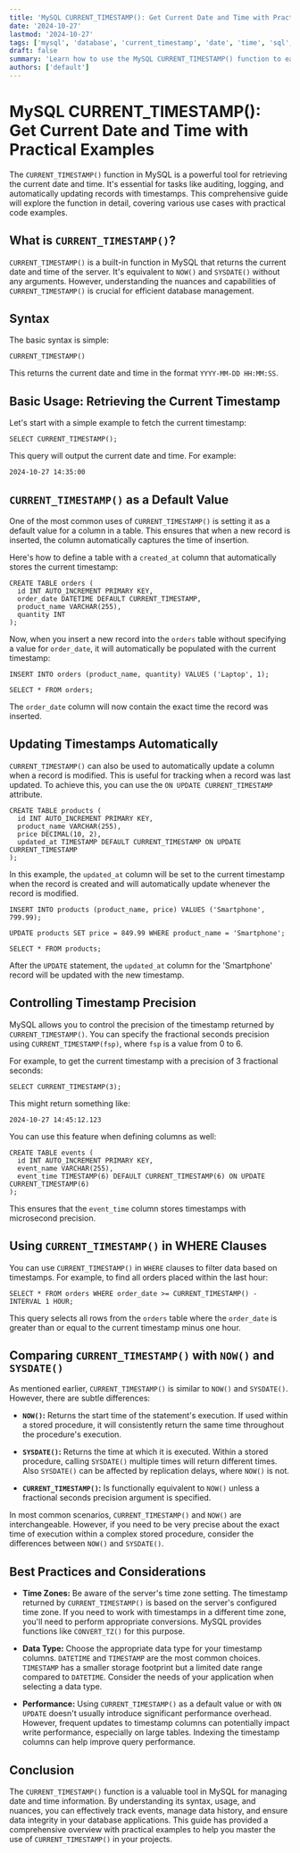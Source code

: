 ```yaml
---
title: 'MySQL CURRENT_TIMESTAMP(): Get Current Date and Time with Practical Examples'
date: '2024-10-27'
lastmod: '2024-10-27'
tags: ['mysql', 'database', 'current_timestamp', 'date', 'time', 'sql', 'function', 'timestamp']
draft: false
summary: 'Learn how to use the MySQL CURRENT_TIMESTAMP() function to easily retrieve the current date and time. This comprehensive guide provides practical examples and explains different use cases, including default values, updating timestamps, and precision control.'
authors: ['default']
---
```


# MySQL CURRENT_TIMESTAMP(): Get Current Date and Time with Practical Examples

The `CURRENT_TIMESTAMP()` function in MySQL is a powerful tool for retrieving the current date and time. It's essential for tasks like auditing, logging, and automatically updating records with timestamps. This comprehensive guide will explore the function in detail, covering various use cases with practical code examples.

## What is `CURRENT_TIMESTAMP()`?

`CURRENT_TIMESTAMP()` is a built-in function in MySQL that returns the current date and time of the server. It's equivalent to `NOW()` and `SYSDATE()` without any arguments. However, understanding the nuances and capabilities of `CURRENT_TIMESTAMP()` is crucial for efficient database management.

## Syntax

The basic syntax is simple:

```plaintext
CURRENT_TIMESTAMP()
```

This returns the current date and time in the format `YYYY-MM-DD HH:MM:SS`.

## Basic Usage: Retrieving the Current Timestamp

Let's start with a simple example to fetch the current timestamp:

```plaintext
SELECT CURRENT_TIMESTAMP();
```

This query will output the current date and time. For example:

```
2024-10-27 14:35:00
```

## `CURRENT_TIMESTAMP()` as a Default Value

One of the most common uses of `CURRENT_TIMESTAMP()` is setting it as a default value for a column in a table. This ensures that when a new record is inserted, the column automatically captures the time of insertion.

Here's how to define a table with a `created_at` column that automatically stores the current timestamp:

```plaintext
CREATE TABLE orders (
  id INT AUTO_INCREMENT PRIMARY KEY,
  order_date DATETIME DEFAULT CURRENT_TIMESTAMP,
  product_name VARCHAR(255),
  quantity INT
);
```

Now, when you insert a new record into the `orders` table without specifying a value for `order_date`, it will automatically be populated with the current timestamp:

```plaintext
INSERT INTO orders (product_name, quantity) VALUES ('Laptop', 1);

SELECT * FROM orders;
```

The `order_date` column will now contain the exact time the record was inserted.

## Updating Timestamps Automatically

`CURRENT_TIMESTAMP()` can also be used to automatically update a column when a record is modified. This is useful for tracking when a record was last updated. To achieve this, you can use the `ON UPDATE CURRENT_TIMESTAMP` attribute.

```plaintext
CREATE TABLE products (
  id INT AUTO_INCREMENT PRIMARY KEY,
  product_name VARCHAR(255),
  price DECIMAL(10, 2),
  updated_at TIMESTAMP DEFAULT CURRENT_TIMESTAMP ON UPDATE CURRENT_TIMESTAMP
);
```

In this example, the `updated_at` column will be set to the current timestamp when the record is created and will automatically update whenever the record is modified.

```plaintext
INSERT INTO products (product_name, price) VALUES ('Smartphone', 799.99);

UPDATE products SET price = 849.99 WHERE product_name = 'Smartphone';

SELECT * FROM products;
```

After the `UPDATE` statement, the `updated_at` column for the 'Smartphone' record will be updated with the new timestamp.

## Controlling Timestamp Precision

MySQL allows you to control the precision of the timestamp returned by `CURRENT_TIMESTAMP()`. You can specify the fractional seconds precision using `CURRENT_TIMESTAMP(fsp)`, where `fsp` is a value from 0 to 6.

For example, to get the current timestamp with a precision of 3 fractional seconds:

```plaintext
SELECT CURRENT_TIMESTAMP(3);
```

This might return something like:

```
2024-10-27 14:45:12.123
```

You can use this feature when defining columns as well:

```plaintext
CREATE TABLE events (
  id INT AUTO_INCREMENT PRIMARY KEY,
  event_name VARCHAR(255),
  event_time TIMESTAMP(6) DEFAULT CURRENT_TIMESTAMP(6) ON UPDATE CURRENT_TIMESTAMP(6)
);
```

This ensures that the `event_time` column stores timestamps with microsecond precision.

## Using `CURRENT_TIMESTAMP()` in WHERE Clauses

You can use `CURRENT_TIMESTAMP()` in `WHERE` clauses to filter data based on timestamps. For example, to find all orders placed within the last hour:

```plaintext
SELECT * FROM orders WHERE order_date >= CURRENT_TIMESTAMP() - INTERVAL 1 HOUR;
```

This query selects all rows from the `orders` table where the `order_date` is greater than or equal to the current timestamp minus one hour.

## Comparing `CURRENT_TIMESTAMP()` with `NOW()` and `SYSDATE()`

As mentioned earlier, `CURRENT_TIMESTAMP()` is similar to `NOW()` and `SYSDATE()`. However, there are subtle differences:

- **`NOW()`:** Returns the start time of the statement's execution. If used within a stored procedure, it will consistently return the same time throughout the procedure's execution.

- **`SYSDATE()`:** Returns the time at which it is executed. Within a stored procedure, calling `SYSDATE()` multiple times will return different times. Also `SYSDATE()` can be affected by replication delays, where `NOW()` is not.

- **`CURRENT_TIMESTAMP()`:** Is functionally equivalent to `NOW()` unless a fractional seconds precision argument is specified.

In most common scenarios, `CURRENT_TIMESTAMP()` and `NOW()` are interchangeable. However, if you need to be very precise about the exact time of execution within a complex stored procedure, consider the differences between `NOW()` and `SYSDATE()`.

## Best Practices and Considerations

- **Time Zones:** Be aware of the server's time zone setting. The timestamp returned by `CURRENT_TIMESTAMP()` is based on the server's configured time zone. If you need to work with timestamps in a different time zone, you'll need to perform appropriate conversions. MySQL provides functions like `CONVERT_TZ()` for this purpose.

- **Data Type:** Choose the appropriate data type for your timestamp columns. `DATETIME` and `TIMESTAMP` are the most common choices. `TIMESTAMP` has a smaller storage footprint but a limited date range compared to `DATETIME`. Consider the needs of your application when selecting a data type.

- **Performance:** Using `CURRENT_TIMESTAMP()` as a default value or with `ON UPDATE` doesn't usually introduce significant performance overhead. However, frequent updates to timestamp columns can potentially impact write performance, especially on large tables. Indexing the timestamp columns can help improve query performance.

## Conclusion

The `CURRENT_TIMESTAMP()` function is a valuable tool in MySQL for managing date and time information. By understanding its syntax, usage, and nuances, you can effectively track events, manage data history, and ensure data integrity in your database applications. This guide has provided a comprehensive overview with practical examples to help you master the use of `CURRENT_TIMESTAMP()` in your projects.

